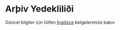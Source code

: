 
# Arþiv Yedekliliði

Güncel bilgiler için lütfen [İngilizce](/en/advanced/archive-redundancy) belgelerimize bakın